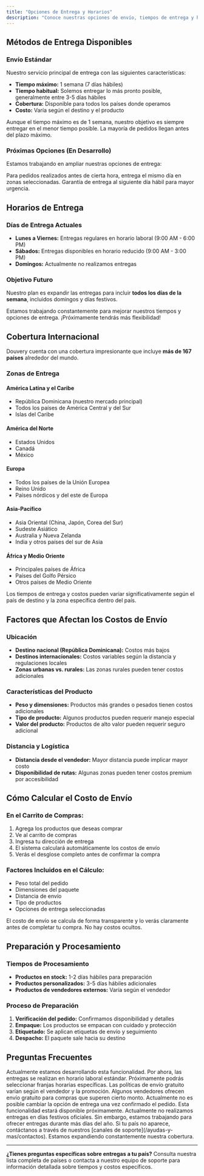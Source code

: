 ```yaml
---
title: "Opciones de Entrega y Horarios"
description: "Conoce nuestras opciones de envío, tiempos de entrega y horarios disponibles"
---
```


## Métodos de Entrega Disponibles

### **Envío Estándar**
Nuestro servicio principal de entrega con las siguientes características:

- **Tiempo máximo:** 1 semana (7 días hábiles)
- **Tiempo habitual:** Solemos entregar lo más pronto posible, generalmente entre 3-5 días hábiles
- **Cobertura:** Disponible para todos los países donde operamos
- **Costo:** Varía según el destino y el producto

<Note>
  Aunque el tiempo máximo es de 1 semana, nuestro objetivo es siempre entregar en el menor tiempo posible. La mayoría de pedidos llegan antes del plazo máximo.
</Note>

### **Próximas Opciones** (En Desarrollo)

Estamos trabajando en ampliar nuestras opciones de entrega:

<CardGroup cols={2}>
  <Card title="Entrega el Mismo Día" icon="clock">
    Para pedidos realizados antes de cierta hora, entrega el mismo día en zonas seleccionadas.
  </Card>
  <Card title="Entrega al Día Siguiente" icon="calendar-day">
    Garantía de entrega al siguiente día hábil para mayor urgencia.
  </Card>
</CardGroup>

## Horarios de Entrega

### **Días de Entrega Actuales**
- **Lunes a Viernes:** Entregas regulares en horario laboral (9:00 AM - 6:00 PM)
- **Sábados:** Entregas disponibles en horario reducido (9:00 AM - 3:00 PM)
- **Domingos:** Actualmente no realizamos entregas

### **Objetivo Futuro**
Nuestro plan es expandir las entregas para incluir **todos los días de la semana**, incluidos domingos y días festivos.

<Tip>
  Estamos trabajando constantemente para mejorar nuestros tiempos y opciones de entrega. ¡Próximamente tendrás más flexibilidad!
</Tip>

## Cobertura Internacional

Douvery cuenta con una cobertura impresionante que incluye **más de 167 países** alrededor del mundo.

### **Zonas de Entrega**

#### América Latina y el Caribe
- República Dominicana (nuestro mercado principal)
- Todos los países de América Central y del Sur
- Islas del Caribe

#### América del Norte
- Estados Unidos
- Canadá
- México

#### Europa
- Todos los países de la Unión Europea
- Reino Unido
- Países nórdicos y del este de Europa

#### Asia-Pacífico
- Asia Oriental (China, Japón, Corea del Sur)
- Sudeste Asiático
- Australia y Nueva Zelanda
- India y otros países del sur de Asia

#### África y Medio Oriente
- Principales países de África
- Países del Golfo Pérsico
- Otros países de Medio Oriente

<Warning>
  Los tiempos de entrega y costos pueden variar significativamente según el país de destino y la zona específica dentro del país.
</Warning>

## Factores que Afectan los Costos de Envío

### **Ubicación**
- **Destino nacional (República Dominicana):** Costos más bajos
- **Destinos internacionales:** Costos variables según la distancia y regulaciones locales
- **Zonas urbanas vs. rurales:** Las zonas rurales pueden tener costos adicionales

### **Características del Producto**
- **Peso y dimensiones:** Productos más grandes o pesados tienen costos adicionales
- **Tipo de producto:** Algunos productos pueden requerir manejo especial
- **Valor del producto:** Productos de alto valor pueden requerir seguro adicional

### **Distancia y Logística**
- **Distancia desde el vendedor:** Mayor distancia puede implicar mayor costo
- **Disponibilidad de rutas:** Algunas zonas pueden tener costos premium por accesibilidad

## Cómo Calcular el Costo de Envío

### En el Carrito de Compras:
1. Agrega los productos que deseas comprar
2. Ve al carrito de compras
3. Ingresa tu dirección de entrega
4. El sistema calculará automáticamente los costos de envío
5. Verás el desglose completo antes de confirmar la compra

### Factores Incluidos en el Cálculo:
- Peso total del pedido
- Dimensiones del paquete
- Distancia de envío
- Tipo de productos
- Opciones de entrega seleccionadas

<Info>
  El costo de envío se calcula de forma transparente y lo verás claramente antes de completar tu compra. No hay costos ocultos.
</Info>

## Preparación y Procesamiento

### **Tiempos de Procesamiento**
- **Productos en stock:** 1-2 días hábiles para preparación
- **Productos personalizados:** 3-5 días hábiles adicionales
- **Productos de vendedores externos:** Varía según el vendedor

### **Proceso de Preparación**
1. **Verificación del pedido:** Confirmamos disponibilidad y detalles
2. **Empaque:** Los productos se empacan con cuidado y protección
3. **Etiquetado:** Se aplican etiquetas de envío y seguimiento
4. **Despacho:** El paquete sale hacia su destino

## Preguntas Frecuentes

<AccordionGroup>
  <Accordion title="¿Puedo elegir un horario específico para la entrega?">
    Actualmente estamos desarrollando esta funcionalidad. Por ahora, las entregas se realizan en horario laboral estándar. Próximamente podrás seleccionar franjas horarias específicas.
  </Accordion>

  <Accordion title="¿Hay envío gratuito disponible?">
    Las políticas de envío gratuito varían según el vendedor y la promoción. Algunos vendedores ofrecen envío gratuito para compras que superen cierto monto.
  </Accordion>

  <Accordion title="¿Puedo cambiar la opción de entrega después de realizar el pedido?">
    Actualmente no es posible cambiar la opción de entrega una vez confirmado el pedido. Esta funcionalidad estará disponible próximamente.
  </Accordion>

  <Accordion title="¿Entregan en días festivos?">
    Actualmente no realizamos entregas en días festivos oficiales. Sin embargo, estamos trabajando para ofrecer entregas durante más días del año.
  </Accordion>

  <Accordion title="¿Qué pasa si mi país no aparece en las opciones de envío?">
    Si tu país no aparece, contáctanos a través de nuestros [canales de soporte](/ayudas-y-mas/contactos). Estamos expandiendo constantemente nuestra cobertura.
  </Accordion>
</AccordionGroup>

---

**¿Tienes preguntas específicas sobre entregas a tu país?** Consulta nuestra lista completa de países o contacta a nuestro equipo de soporte para información detallada sobre tiempos y costos específicos.